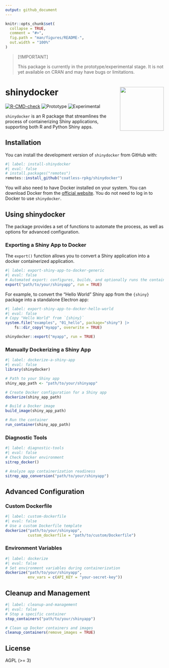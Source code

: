 ```yaml
---
output: github_document
---
```


<!-- README.md is generated from README.Rmd. Please edit that file -->

```r
knitr::opts_chunk$set(
  collapse = TRUE,
  comment = "#>",
  fig.path = "man/figures/README-",
  out.width = "100%"
)
```


> [!IMPORTANT]
>
> This package is currently in the prototype/experimental stage. It is not yet
> available on CRAN and may have bugs or limitations. 

# shinydocker <img src="man/figures/shinydocker-animated-logo.svg" align="right" height="139" />

<!-- badges: start -->
[![R-CMD-check](https://github.com/coatless-rpkg/shinydocker/actions/workflows/R-CMD-check.yaml/badge.svg)](https://github.com/coatless-rpkg/shinydocker/actions/workflows/R-CMD-check.yaml)
![Prototype](https://img.shields.io/badge/Status-Prototype-orange)
![Experimental](https://img.shields.io/badge/Status-Experimental-blue)
<!-- badges: end -->

`shinydocker` is an R package that streamlines the process of containerizing Shiny applications, supporting both R and Python Shiny apps. 

## Installation

You can install the development version of `shinydocker` from GitHub with:

```r
#| label: install-shinydocker
#| eval: false
# install.packages("remotes")
remotes::install_github("coatless-rpkg/shinydocker")
```

You will also need to have Docker installed on your system. You can download Docker from the [official website](https://www.docker.com/products/docker-desktop). You do not need to
log in to Docker to use `shinydocker`.

## Using shinydocker

The package provides a set of functions to automate the process, as well as options for advanced configuration.

### Exporting a Shiny App to Docker

The `export()` function allows you to convert a Shiny application into a docker 
containerized application.

```r
#| label: export-shiny-app-to-docker-generic
#| eval: false
# Automated export: configures, builds, and optionally runs the container
export("path/to/your/shinyapp", run = TRUE)
```

For example, to convert the "Hello World" Shiny app from the `{shiny}` package
into a standalone Electron app:

```r
#| label: export-shiny-app-to-docker-hello-world
#| eval: false
# Copy "Hello World" from `{shiny}`
system.file("examples", "01_hello", package="shiny") |>
    fs::dir_copy("myapp", overwrite = TRUE)

shinydocker::export("myapp", run = TRUE)
```


### Manually Dockerizing a Shiny App

```r
#| label: dockerize-a-shiny-app
#| eval: false
library(shinydocker)

# Path to your Shiny app
shiny_app_path <- "path/to/your/shinyapp"

# Create Docker configuration for a Shiny app
dockerize(shiny_app_path)

# Build a Docker image
build_image(shiny_app_path)

# Run the container
run_container(shiny_app_path)
```

### Diagnostic Tools

```r
#| label: diagnostic-tools
#| eval: false
# Check Docker environment
sitrep_docker()

# Analyze app containerization readiness
sitrep_app_conversion("path/to/your/shinyapp")
```



## Advanced Configuration

### Custom Dockerfile

```r
#| label: custom-dockerfile
#| eval: false
# Use a custom Dockerfile template
dockerize("path/to/your/shinyapp", 
          custom_dockerfile = "path/to/custom/Dockerfile")
```

### Environment Variables

```r
#| label: dockerize
#| eval: false
# Set environment variables during containerization
dockerize("path/to/your/shinyapp", 
          env_vars = c(API_KEY = "your-secret-key"))
```

## Cleanup and Management

```r
#| label: cleanup-and-management
#| eval: false
# Stop a specific container
stop_containers("path/to/your/shinyapp")

# Clean up Docker containers and images
cleanup_containers(remove_images = TRUE)
```

## License

AGPL (>= 3)
